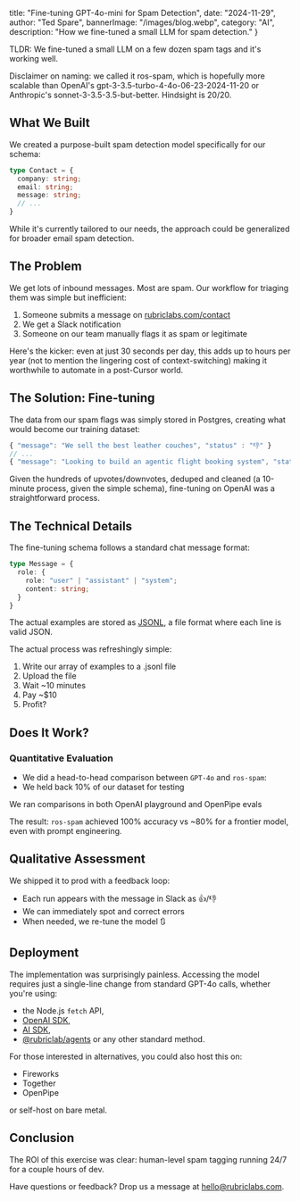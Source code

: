   title: "Fine-tuning GPT-4o-mini for Spam Detection",
  date: "2024-11-29",
  author: "Ted Spare",
  bannerImage: "/images/blog.webp",
  category: "AI",
  description: "How we fine-tuned a small LLM for spam detection."
}

TLDR: We fine-tuned a small LLM on a few dozen spam tags and it's working well.

Disclaimer on naming: we called it ros-spam, which is hopefully more scalable than OpenAI's gpt-3-3.5-turbo-4-4o-06-23-2024-11-20 or Anthropic's sonnet-3-3.5-3.5-but-better. Hindsight is 20/20.

## What We Built

We created a purpose-built spam detection model specifically for our schema:

```ts
type Contact = {
  company: string;
  email: string;
  message: string;
  // ...
}
```

While it's currently tailored to our needs, the approach could be generalized for broader email spam detection.

## The Problem

We get lots of inbound messages. Most are spam. Our workflow for triaging them was simple but inefficient:

1. Someone submits a message on [rubriclabs.com/contact](http://rubriclabs.com/contact)
2. We get a Slack notification
3. Someone on our team manually flags it as spam or legitimate

Here's the kicker: even at just 30 seconds per day, this adds up to hours per year (not to mention the lingering cost of context-switching) making it worthwhile to automate in a post-Cursor world.

## The Solution: Fine-tuning

The data from our spam flags was simply stored in Postgres, creating what would become our training dataset:

```ts
{ "message": "We sell the best leather couches", "status" : "👎" }
// ...
{ "message": "Looking to build an agentic flight booking system", "status": "👍" }
```

Given the hundreds of upvotes/downvotes, deduped and cleaned (a 10-minute process, given the simple schema), fine-tuning on OpenAI was a straightforward process.

## The Technical Details

The fine-tuning schema follows a standard chat message format:

```ts
type Message = {
  role: {
    role: "user" | "assistant" | "system";
    content: string;
  }
}
```
The actual examples are stored as [JSONL](https://jsonlines.org/), a file format where each line is valid JSON.

The actual process was refreshingly simple:

1. Write our array of examples to a .jsonl file
2. Upload the file
3. Wait ~10 minutes
4. Pay ~$10
5. Profit?

## Does It Work?

### Quantitative Evaluation

- We did a head-to-head comparison between `GPT-4o` and `ros-spam`:
- We held back 10% of our dataset for testing

We ran comparisons in both OpenAI playground and OpenPipe evals 

The result: `ros-spam` achieved 100% accuracy vs ~80% for a frontier model, even with prompt engineering.

## Qualitative Assessment

We shipped it to prod with a feedback loop:

- Each run appears with the message in Slack as 👍/👎
- We can immediately spot and correct errors
- When needed, we re-tune the model 🔃

## Deployment

The implementation was surprisingly painless. Accessing the model requires just a single-line change from standard GPT-4o calls, whether you're using:

- the Node.js `fetch` API,
- [OpenAI SDK](https://platform.openai.com/docs/libraries),
- [AI SDK](https://sdk.vercel.ai/docs/introduction),
- [@rubriclab/agents](https://github.com/rubriclab/agents) or any other standard method.

For those interested in alternatives, you could also host this on:

- Fireworks
- Together
- OpenPipe

or self-host on bare metal.

## Conclusion

The ROI of this exercise was clear: human-level spam tagging running 24/7 for a couple hours of dev.

Have questions or feedback? Drop us a message at [hello@rubriclabs.com](mailto:hello@rubriclabs.com).